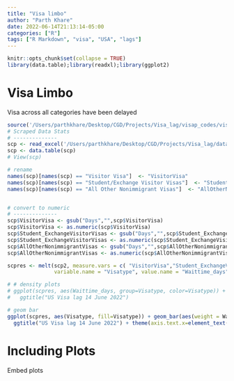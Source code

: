 ```yaml
---
title: "Visa limbo"
author: "Parth Khare"
date: 2022-06-14T21:13:14-05:00
categories: ["R"]
tags: ["R Markdown", "visa", "USA", "lags"]
---
```

 
```r
knitr::opts_chunk$set(collapse = TRUE)
library(data.table);library(readxl);library(ggplot2)
```

# Visa Limbo

Visa across all categories have been delayed


```r
source('/Users/parthkhare/Desktop/CGD/Projects/Visa_lag/visap_codes/visalag_anlys.R')
# Scraped Data Stats
# --------------
scp <- read_excel('/Users/parthkhare/Desktop/CGD/Projects/Visa_lag/data/Scrapeddt_14jun22.xlsx')
scp <- data.table(scp)
# View(scp)

# rename
names(scp)[names(scp) == "Visitor Visa"]  <- "VisitorVisa"
names(scp)[names(scp) == "Student/Exchange Visitor Visas"]  <- "Student_ExchangeVisitorVisas"
names(scp)[names(scp) == "All Other Nonimmigrant Visas"]  <- "AllOtherNonimmigrantVisas"


# convert to numeric
# --------------
scp$VisitorVisa <- gsub("Days","",scp$VisitorVisa)
scp$VisitorVisa <- as.numeric(scp$VisitorVisa)
scp$Student_ExchangeVisitorVisas <- gsub("Days","",scp$Student_ExchangeVisitorVisas)
scp$Student_ExchangeVisitorVisas <- as.numeric(scp$Student_ExchangeVisitorVisas)
scp$AllOtherNonimmigrantVisas <- gsub("Days","",scp$AllOtherNonimmigrantVisas)
scp$AllOtherNonimmigrantVisas <- as.numeric(scp$AllOtherNonimmigrantVisas)

scpres <- melt(scp2, measure.vars = c( "VisitorVisa","Student_ExchangeVisitorVisas","AllOtherNonimmigrantVisas"),
               variable.name = "Visatype", value.name = "Waittime_days")

```


```r
# # density plots
# ggplot(scpres, aes(Waittime_days, group=Visatype, color=Visatype)) + geom_density() +
#   ggtitle("US Visa lag 14 June 2022")

# geom bar
ggplot(scpres, aes(Visatype, fill=Visatype)) + geom_bar(aes(weight = Waittime_days)) +
  ggtitle("US Visa lag 14 June 2022") + theme(axis.text.x=element_text(angle=15,hjust=1))
```

  
# Including Plots
  
Embed plots



